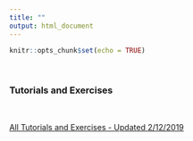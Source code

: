 ```yaml
---
title: ""
output: html_document
---
```


```r
knitr::opts_chunk$set(echo = TRUE)
```

&nbsp;

### **Tutorials and Exercises**

&nbsp;

[All Tutorials and Exercises - Updated 2/12/2019](fm5990_python_tutorial_and_exercise_20190212.zip)